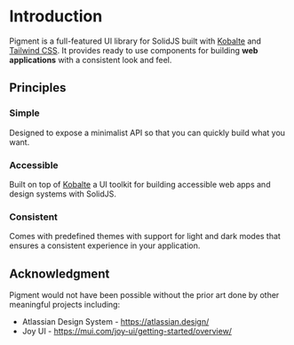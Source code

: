 # Introduction

Pigment is a full-featured UI library for SolidJS built with [Kobalte](https://kobalte.dev) and [Tailwind CSS](https://tailwindcss.com/). It provides ready to use components for building **web applications** with a consistent look and feel.

## Principles

### Simple

Designed to expose a minimalist API so that you can quickly build what you want.

### Accessible

Built on top of [Kobalte](https://kobalte.dev) a UI toolkit for building accessible web apps and design systems with SolidJS.

### Consistent

Comes with predefined themes with support for light and dark modes that ensures a consistent experience in your application.

## Acknowledgment

Pigment would not have been possible without the prior art done by other meaningful projects including:

- Atlassian Design System - https://atlassian.design/
- Joy UI - https://mui.com/joy-ui/getting-started/overview/
